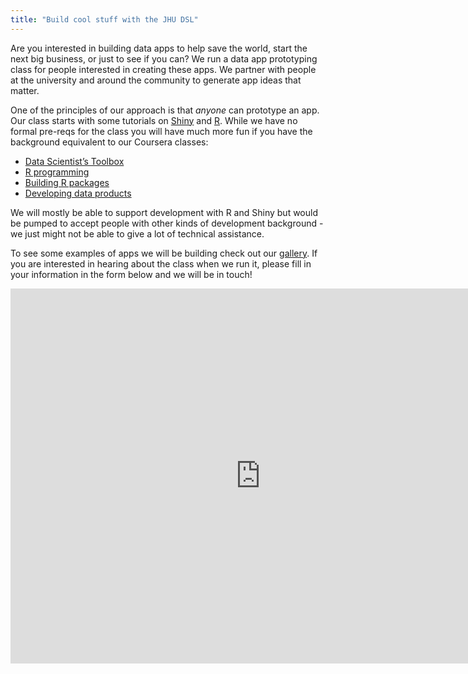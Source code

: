 ```yaml
---
title: "Build cool stuff with the JHU DSL"
---
```


Are you interested in building data apps to help save the world, start the next big business, or just to see if you can? We run a data app prototyping class for people interested in creating these apps. We partner with people at the university and around the community to generate app ideas that matter.

One of the principles of our approach is that _anyone_ can prototype an app. Our class starts with some tutorials on [Shiny](https://shiny.rstudio.com/) and [R](https://www.r-project.org/). While we have no formal pre-reqs for the class you will have much more fun if you have the background equivalent to our Coursera classes: 

* [Data Scientist's Toolbox](https://www.coursera.org/learn/data-scientists-tools)
* [R programming](https://www.coursera.org/learn/r-programming)
* [Building R packages](https://www.coursera.org/learn/r-packages)
* [Developing data products](https://www.coursera.org/learn/data-products)

We will mostly be able to support development with R and Shiny but would be pumped to accept people with other kinds of development background - we just might not be able to give a lot of technical assistance. 

To see some examples of apps we will be building check out our [gallery](data_app_gallery.html). If you are interested in hearing about the class when we run it, please fill in your information in the form below and we will be in touch!

<!--html_preserve-->
<iframe src="https://docs.google.com/forms/d/e/1FAIpQLSeaZQv95A6A5ji2a66G8jq_hDM-zGmHIiT4hpIREwJ_E7DlKA/viewform?embedded=true" width="800" height="600" frameborder="0" marginheight="0" marginwidth="0">Loading...</iframe>
<!--/html_preserve-->